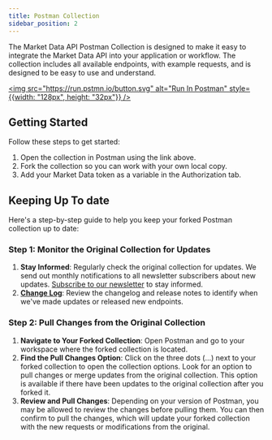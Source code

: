 ```yaml
---
title: Postman Collection
sidebar_position: 2
---
```


The Market Data API Postman Collection is designed to make it easy to integrate the Market Data API into your application or workflow. The collection includes all available endpoints, with example requests, and is designed to be easy to use and understand.

[<img src="https://run.pstmn.io/button.svg" alt="Run In Postman" style={{width: "128px", height: "32px"}} />](https://app.getpostman.com/run-collection/27146376-b1331cd2-4749-4708-96fe-2f1708b02854?action=collection%2Ffork&source=rip_markdown&collection-url=entityId%3D27146376-b1331cd2-4749-4708-96fe-2f1708b02854%26entityType%3Dcollection%26workspaceId%3Dbd65af1d-3c36-4e62-ae64-f71008c154b4)

## Getting Started

Follow these steps to get started:

1. Open the collection in Postman using the link above.
2. Fork the collection so you can work with your own local copy.
3. Add your Market Data token as a variable in the Authorization tab.

## Keeping Up To date

Here's a step-by-step guide to help you keep your forked Postman collection up to date:

### Step 1: Monitor the Original Collection for Updates

1. **Stay Informed**: Regularly check the original collection for updates. We send out monthly notifications to all newsletter subscribers about new updates. [Subscribe to our newsletter](https://www.marketdata.app/newsletter) to stay informed.
2. **[Change Log](https://roadmap.marketdata.app/changelog)**: Review the changelog and release notes to identify when we've made updates or released new endpoints.

### Step 2: Pull Changes from the Original Collection

1. **Navigate to Your Forked Collection**: Open Postman and go to your workspace where the forked collection is located.
2. **Find the Pull Changes Option**: Click on the three dots (...) next to your forked collection to open the collection options. Look for an option to pull changes or merge updates from the original collection. This option is available if there have been updates to the original collection after you forked it.
3. **Review and Pull Changes**: Depending on your version of Postman, you may be allowed to review the changes before pulling them. You can then confirm to pull the changes, which will update your forked collection with the new requests or modifications from the original.
